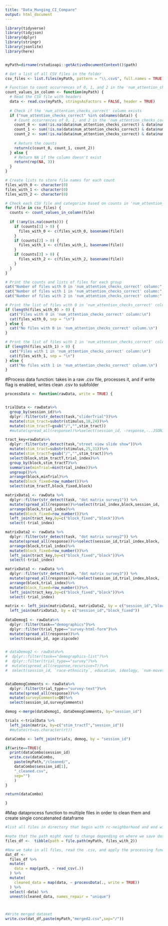 ```yaml
---
title: "Data_Munging_CI_Compare"
output: html_document
---
```



```r
library(tidyverse)
library(tidyjson)
library(dplyr)
library(stringr)
library(jsonlite)
library(here)


myPath=dirname(rstudioapi::getActiveDocumentContext()$path)

```

```r

# Get a list of all CSV files in the folder
csv_files <- list.files(myPath, pattern = "\\.csv$", full.names = TRUE)

# Function to count occurrences of 0, 1, and 2 in the 'num_attention_checks_correct' column
count_values_in_column <- function(myPath) {
  # Read the CSV file with headers
  data <- read.csv(myPath, stringsAsFactors = FALSE, header = TRUE)
 
  # Check if the 'num_attention_checks_correct' column exists
  if ("num_attention_checks_correct" %in% colnames(data)) {
    # Count occurrences of 0, 1, and 2 in the 'num_attention_checks_correct' column
    count_0 <- sum(!is.na(data$num_attention_checks_correct) & data$num_attention_checks_correct == 0)
    count_1 <- sum(!is.na(data$num_attention_checks_correct) & data$num_attention_checks_correct == 1)
    count_2 <- sum(!is.na(data$num_attention_checks_correct) & data$num_attention_checks_correct == 2)
   
    # Return the counts
    return(c(count_0, count_1, count_2))
  } else {
    # Return NA if the column doesn't exist
    return(rep(NA, 3))
  }
}

# Create lists to store file names for each count
files_with_0 <- character(0)
files_with_1 <- character(0)
files_with_2 <- character(0)

# Check each CSV file and categorize based on counts in 'num_attention_checks_correct' column
for (file in csv_files) {
  counts <- count_values_in_column(file)
 
  if (!any(is.na(counts))) {
    if (counts[1] > 0) {
      files_with_0 <- c(files_with_0, basename(file))
    }
    if (counts[2] > 0) {
      files_with_1 <- c(files_with_1, basename(file))
    }
    if (counts[3] > 0) {
      files_with_2 <- c(files_with_2, basename(file))
    }
  }
}

# Print the counts and lists of files for each group
cat("Number of files with 0 in 'num_attention_checks_correct' column:", length(files_with_0), "\n")
cat("Number of files with 1 in 'num_attention_checks_correct' column:", length(files_with_1), "\n")
cat("Number of files with 2 in 'num_attention_checks_correct' column:", length(files_with_2), "\n")

# Print the list of files with 0 in 'num_attention_checks_correct' column
if (length(files_with_0) > 0) {
  cat("Files with 0 in 'num_attention_checks_correct' column:\n")
  cat(files_with_0, sep = "\n")
} else {
  cat("No files with 0 in 'num_attention_checks_correct' column.\n")
}

# Print the list of files with 1 in 'num_attention_checks_correct' column
if (length(files_with_1) > 0) {
  cat("Files with 1 in 'num_attention_checks_correct' column:\n")
  cat(files_with_1, sep = "\n")
} else {
  cat("No files with 1 in 'num_attention_checks_correct' column.\n")
}
```


#Process data function: takes in a raw .csv file, processes it, and if write flag is enabled, writes clean .csv to subfolder
```r
processData <- function(rawData, write = TRUE) {


trialData <- rawData%>%
  group_by(session_id)%>%
  dplyr::filter(str_detect(task,"sliderTrial"))%>%
  mutate(stim_tract=substr(stimulus,18,24))%>%
  mutate(stim_tractT=gsub("/","",stim_tract))
  #mutate(spread_all(response))%>%select(session_id, -response,-..JSON)

tract_key=rawData%>%
  dplyr::filter(str_detect(task,"street view slide show"))%>%
  mutate(stim_tract=substr(stimulus,25,31))%>%
  mutate(stim_tractT=gsub("/","",stim_tract))%>%
  select(block,stim_tractT,trial_index)%>%
  group_by(block,stim_tractT)%>%
  summarise(minTrial=min(trial_index))%>%
  ungroup()%>%
  arrange(block,minTrial)%>%
  mutate(block_fixed=row_number())%>%
  select(stim_tractT,block_fixed,block)

matrixData1 <- rawData %>%
  dplyr::filter(str_detect(task, "dot matrix survey1")) %>%
  mutate(spread_all(response))%>%select(trial_index,block,session_id, `P0_Q1.wealthy`, 	`P0_Q1.safe`,	`P0_Q1.walkable`,	`P0_Q1.traditional`,	`P0_Q1.diverse`	)%>%
  arrange(block,trial_index)%>%
  mutate(block_fixed=row_number())%>%
  left_join(tract_key,by=c("block_fixed","block"))%>%
  select(-trial_index)

matrixData2 <- rawData %>%
  dplyr::filter(str_detect(task, "dot matrix survey2")) %>%
  mutate(spread_all(response))%>%select(session_id,trial_index,block, `P0_Q1.violence`,	`P0_Q1.crime`,	`P0_Q1.drug`,	`P0_Q1.schools`,	`P0_Q1.opportunities`	)%>%
  arrange(block,trial_index)%>%
  mutate(block_fixed=row_number())%>%
  left_join(tract_key,by=c("block_fixed","block"))%>%
  select(-trial_index)

matrixData3 <- rawData %>%
  dplyr::filter(str_detect(task, "dot matrix survey3")) %>%
  mutate(spread_all(response))%>%select(session_id,trial_index,block, `P0_Q1.movein`,	`P0_Q1.moveout`,	`P0_Q1.shopping`,	`P0_Q1.walk`,	`P0_Q1.park`,	`P0_Q1.school`)%>%
  arrange(block,trial_index)%>%
  mutate(block_fixed=row_number())%>%
  left_join(tract_key,by=c("block_fixed","block"))%>%
  select(-trial_index)

matrix <- left_join(matrixData1, matrixData2, by = c("session_id","block_fixed"))%>%
  left_join(matrixData3, by = c("session_id","block_fixed"))
 
dataDemog1 <- rawData%>%
  dplyr::filter(task=="demographics")%>%
  dplyr::filter(trial_type=="survey-html-form")%>%
  mutate(spread_all(response))%>%
  select(session_id, age:zipcode)


# dataDemog2 <- rawData%>%
#  dplyr::filter(task=="demographics-list")%>%
#  dplyr::filter(trial_type=="survey")%>%
#  mutate(spread_all(response,recursive=T))%>%
#  select(session_id, `race-ethnicity`, education, ideology, `num-moves`,`social-ladder`)  ####


dataDemogComments <- rawData%>%
  dplyr::filter(trial_type=="survey-text")%>%
  mutate(spread_all(response))%>%
  mutate(surveyComments=Q0)%>%
  select(session_id,surveyComments)

demog <-merge(dataDemog1, dataDemogComments, by="session_id")

trials <-trialData %>%
  left_join(matrix, by=c("stim_tractT","session_id"))
  #mutate(rt=as.character(rt))

dataCombo <- left_join(trials, demog, by = "session_id")

if(write==TRUE){
  print(dataCombo$session_id)
  write.csv(dataCombo,
    paste(myPath,"/cleaned/",
    dataCombo$session_id[1],
    "_cleaned.csv",
    sep="")
    )
}

return(dataCombo)

}
```

#Map dataprocess function to multiple files in order to clean them and create single concatenated dataframe
```r
#list all files in directory that begin with rc-neighborhood and end with .csv

#note that the path might need to change depending on where we save data
files_df <-  tibble(path = file.path(myPath, files_with_2))

#Now we take in all files, read the .csv, and apply the processing function. This gives us a single merged dataset
dat_df <-
  files_df %>%
  mutate(
    data = map(path, ~ read_csv(.))
  ) %>%
  mutate(
    cleaned_data = map(data, ~ processData(., write = TRUE))
  ) %>%
  select(-data) %>%
  unnest(cleaned_data, names_repair = "unique")



#Write merged dataset
write.csv(dat_df,paste(myPath,"merged2.csv",sep="/"))
```